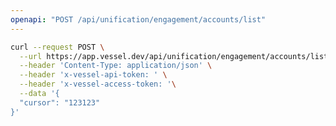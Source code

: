 ```yaml
---
openapi: "POST /api/unification/engagement/accounts/list"
---
```


<RequestExample>

```bash Request
curl --request POST \
  --url https://app.vessel.dev/api/unification/engagement/accounts/list \
  --header 'Content-Type: application/json' \
  --header 'x-vessel-api-token: ' \
  --header 'x-vessel-access-token: '\
  --data '{
  "cursor": "123123"
}'
```

</RequestExample>
